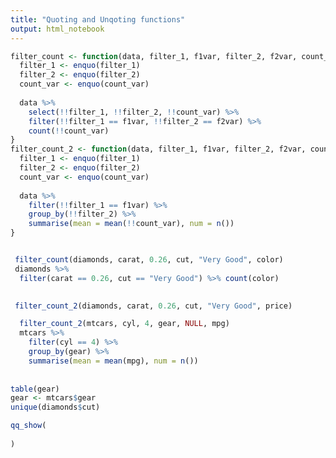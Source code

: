 ```yaml
---
title: "Quoting and Unqoting functions"
output: html_notebook
---
```


```r
filter_count <- function(data, filter_1, f1var, filter_2, f2var, count_var){
  filter_1 <- enquo(filter_1)
  filter_2 <- enquo(filter_2)
  count_var <- enquo(count_var)
  
  data %>% 
    select(!!filter_1, !!filter_2, !!count_var) %>% 
    filter(!!filter_1 == f1var, !!filter_2 == f2var) %>% 
    count(!!count_var)
}
filter_count_2 <- function(data, filter_1, f1var, filter_2, f2var, count_var){
  filter_1 <- enquo(filter_1)
  filter_2 <- enquo(filter_2)
  count_var <- enquo(count_var)
  
  data %>% 
    filter(!!filter_1 == f1var) %>% 
    group_by(!!filter_2) %>% 
    summarise(mean = mean(!!count_var), num = n())
}


 filter_count(diamonds, carat, 0.26, cut, "Very Good", color)
 diamonds %>% 
  filter(carat == 0.26, cut == "Very Good") %>% count(color)

 
 filter_count_2(diamonds, carat, 0.26, cut, "Very Good", price)

  filter_count_2(mtcars, cyl, 4, gear, NULL, mpg)
  mtcars %>% 
    filter(cyl == 4) %>% 
    group_by(gear) %>% 
    summarise(mean = mean(mpg), num = n())
   
   
table(gear)
gear <- mtcars$gear 
unique(diamonds$cut)
```


```r
qq_show(
  
)
```


```r

```
















